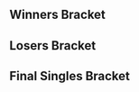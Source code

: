 {{DISPLAYTITLE:Bad Moon Rising 2: Singles Bracket}}{{SetGame|melee}}
{{Bad Moon Rising 2 Tabs|This=3}}
==Winners Bracket==
{{16DEWBracketA2
|tourneylink=Bad Moon Rising/2
|tourneyname=Bad Moon Rising 2
|column-width=200
<!-- Ro16 -->
|r1m1p1=Hungrybox |r1m1p1flag=us |r1m1p1score=2
|r1m1p2=Qerb |r1m1p2flag=us |r1m1p2score=0
|r1m1win=1
|r1m1details={{BracketMatchDetails|vod=https://www.youtube.com/watch?v=u8m32sp6TG0|comment=}}

|r1m2p1=Slox |r1m2p1flag=us |r1m2p1score=0
|r1m2p2=Zain |r1m2p2flag=us |r1m2p2score=2
|r1m2win=2
|r1m2p1char1=fox |r1m2p2char1=marth |r1m2p1stock1=0 |r1m2p2stock1=2 |r1m2win1=2 |r1m2stage1=Battlefield
|r1m2p1char2=fox |r1m2p2char2=marth |r1m2p1stock2=0 |r1m2p2stock2=1 |r1m2win2=2 |r1m2stage2=Pokémon Stadium
|r1m2date=July 1, 2017
|r1m2details={{BracketMatchDetails|vod=https://www.youtube.com/watch?v=yON9KJXka6c|comment=}}

|r1m3p1=Swedish Delight |r1m3p1flag=us |r1m3p1score=2
|r1m3p2=Dublat |r1m3p2flag=us |r1m3p2score=1
|r1m3win=1
|r1m3p1char1=sheik |r1m3p2char1=marth |r1m3p1stock1=0 |r1m3p2stock1=2 |r1m3win1=2 |r1m3stage1=Battlefield
|r1m3p1char2=sheik |r1m3p2char2=marth |r1m3p1stock2=3 |r1m3p2stock2=0 |r1m3win2=1 |r1m3stage2=Fountain of Dreams
|r1m3p1char3=sheik |r1m3p2char3=marth |r1m3p1stock3=2 |r1m3p2stock3=0 |r1m3win3=1 |r1m3stage3=Yoshi's Story
|r1m3date=July 1, 2017
|r1m3details={{BracketMatchDetails|preview=|lrthread=|interview=|recap=|comment=|live=|vod=https://www.youtube.com/watch?v=bLAarGfJCPk|reddit=https://www.reddit.com/r/smashbros/comments/6kp1ar/bad_moon_rising_2_swedish_delight_vs_dublat_top/}}

|r1m4p1=n0ne |r1m4p1flag=ni |r1m4p1score=2
|r1m4p2=Chi |r1m4p2flag=us |r1m4p2score=0
|r1m4win=1
|r1m4details={{BracketMatchDetails|vod=https://www.youtube.com/watch?v=ykqds3X_MRM|comment=}}

|r1m5p1=Plup |r1m5p1flag=us |r1m5p1score=0
|r1m5p2=Kaeon |r1m5p2flag=us |r1m5p2score=2
|r1m5win=2
|r1m5details={{BracketMatchDetails|vod=https://www.youtube.com/watch?v=yDzizB9cKAE|comment=}}

|r1m6p1=dizzkidboogie |r1m6p1flag=us |r1m6p1score=0
|r1m6p2=$mike |r1m6p2flag=us |r1m6p2score=2
|r1m6win=2
|r1m6p1char1=ic |r1m6p2char1=cf |r1m6p1stock1=0 |r1m6p2stock1=2 |r1m6win1=2 |r1m6stage1=Final Destination
|r1m6p1char2=ic |r1m6p2char2=cf |r1m6p1stock2=0 |r1m6p2stock2=1 |r1m6win2=2 |r1m6stage2=Yoshi's Story
|r1m6date=July 1, 2017
|r1m6details={{BracketMatchDetails|vod=https://www.youtube.com/watch?v=2gWx0QY8nd8|comment=}}

|r1m7p1=Druggedfox |r1m7p1flag=us |r1m7p1score=2
|r1m7p2=Sharkz |r1m7p2flag=us |r1m7p2score=0
|r1m7win=1
|r1m7details={{BracketMatchDetails|vod=https://www.youtube.com/watch?v=Oq0Mt2v2bmY|comment=}}

|r1m8p1=Colbol |r1m8p1flag=us |r1m8p1score=0
|r1m8p2=Zasa |r1m8p2flag=us |r1m8p2score=2
|r1m8win=2
|r1m8p1char1=fox |r1m8p2char1=puff |r1m8p1stock1=0 |r1m8p2stock1=1 |r1m8win1=2 |r1m8stage1=Battlefield
|r1m8p1char2=fox |r1m8p2char2=puff |r1m8p1stock2=0 |r1m8p2stock2=2 |r1m8win2=2 |r1m8stage2=Pokémon Stadium
|r1m8date=July 1, 2017

<!-- QUARTERFINALS -->
|r2m1p1=Hungrybox |r2m1p1flag=us |r2m1p1score=3
|r2m1p2=Zain |r2m1p2flag=us |r2m1p2score=0
|r2m1win=1
|r2m1p1char1=puff |r2m1p2char1=marth |r2m1p1stock1=3 |r2m1p2stock1=0 |r2m1win1=1 |r2m1stage1=Final Destination
|r2m1p1char2=puff |r2m1p2char2=marth |r2m1p1stock2=1 |r2m1p2stock2=0 |r2m1win2=1 |r2m1stage2=Yoshi's Story
|r2m1p1char3=puff |r2m1p2char3=marth |r2m1p1stock3=3 |r2m1p2stock3=0 |r2m1win3=1 |r2m1stage3=Yoshi's Story
|r2m1date=July 1, 2017
|r2m1details={{BracketMatchDetails|vod=https://www.youtube.com/watch?v=71kBT6QNpsA|comment=}}

|r2m2p1=Swedish Delight |r2m2p1flag=us |r2m2p1score=3
|r2m2p2=n0ne |r2m2p2flag=ni |r2m2p2score=1
|r2m2win=1
|r2m2p1char1=sheik |r2m2p2char1=cf |r2m2p1stock1=2 |r2m2p2stock1=0 |r2m2win1=1 |r2m2stage1=Battlefield
|r2m2p1char2=sheik |r2m2p2char2=cf |r2m2p1stock2=2 |r2m2p2stock2=0 |r2m2win2=1 |r2m2stage2=Battlefield
|r2m2p1char3=sheik |r2m2p2char3=cf |r2m2p1stock3=0 |r2m2p2stock3=1 |r2m2win3=2 |r2m2stage3=Pokémon Stadium
|r2m2p1char4=sheik |r2m2p2char4=cf |r2m2p1stock4=1 |r2m2p2stock4=0 |r2m2win4=1 |r2m2stage4=Fountain of Dreams
|r2m2date=July 1, 2017
|r2m2details={{BracketMatchDetails|vod=https://www.youtube.com/watch?v=ul816aEPqs8|comment=}}

|r2m3p1=Kaeon |r2m3p1flag=us |r2m3p1score=0
|r2m3p2=$mike |r2m3p2flag=us |r2m3p2score=3
|r2m3win=2
|r2m3p1char1=fox |r2m3p2char1=cf |r2m3p1stock1=0 |r2m3p2stock1=1 |r2m3win1=2 |r2m3stage1=Battlefield
|r2m3p1char2=fox |r2m3p2char2=cf |r2m3p1stock2=0 |r2m3p2stock2=1 |r2m3win2=2 |r2m3stage2=Battlefield
|r2m3p1char3=fox |r2m3p2char3=cf |r2m3p1stock3=0 |r2m3p2stock3=2 |r2m3win3=2 |r2m3stage3=Pokémon Stadium
|r2m3date=July 1, 2017
|r2m3details={{BracketMatchDetails|vod=https://www.youtube.com/watch?v=-EfUKxFyLmg|comment=}}

|r2m4p1=Druggedfox |r2m4p1flag=us |r2m4p1score=3
|r2m4p2=Zasa |r2m4p2flag=us |r2m4p2score=1
|r2m4win=1
|r2m4p1char1=fox |r2m4p2char1=puff |r2m4p1stock1=2 |r2m4p2stock1=0 |r2m4win1=1 |r2m4stage1=Battlefield
|r2m4p1char2=fox |r2m4p2char2=puff |r2m4p1stock2=1 |r2m4p2stock2=0 |r2m4win2=1 |r2m4stage2=Battlefield
|r2m4p1char3=fox |r2m4p2char3=puff |r2m4p1stock3=0 |r2m4p2stock3=2 |r2m4win3=2 |r2m4stage3=Dream Land
|r2m4p1char4=fox |r2m4p2char4=puff |r2m4p1stock4=1 |r2m4p2stock4=0 |r2m4win4=1 |r2m4stage4=Final Destination
|r2m4date=July 1, 2017
|r2m4details={{BracketMatchDetails|vod=https://www.youtube.com/watch?v=X61JlRJc2Fw|comment=}}

<!-- SEMIFINALS -->
|r3m1p1=Hungrybox |r3m1p1flag=us |r3m1p1score=3
|r3m1p2=Swedish Delight |r3m1p2flag=us |r3m1p2score=1
|r3m1win=1
|r3m1p1char1=puff |r3m1p2char1=sheik |r3m1p1stock1=2 |r3m1p2stock1=0 |r3m1win1=1 |r3m1stage1=Battlefield
|r3m1p1char2=puff |r3m1p2char2=sheik |r3m1p1stock2=0 |r3m1p2stock2=1 |r3m1win2=2 |r3m1stage2=Yoshi's Story
|r3m1p1char3=puff |r3m1p2char3=sheik |r3m1p1stock3=1 |r3m1p2stock3=0 |r3m1win3=1 |r3m1stage3=Dream Land
|r3m1p1char4=puff |r3m1p2char4=sheik |r3m1p1stock4=2 |r3m1p2stock4=0 |r3m1win4=1 |r3m1stage4=Fountain of Dreams
|r3m1date=July 1, 2017
|r3m1details={{BracketMatchDetails|vod=https://www.youtube.com/watch?v=nX6JrSzXCJk|comment=}}


|r3m2p1=$mike |r3m2p1flag=us |r3m2p1score=2
|r3m2p2=Druggedfox |r3m2p2flag=us |r3m2p2score=3
|r3m2win=2
|r3m2p1char1=cf |r3m2p2char1=fox |r3m2p1stock1=1 |r3m2p2stock1=0 |r3m2win1=1 |r3m2stage1=Final Destination
|r3m2p1char2=cf |r3m2p2char2=fox |r3m2p1stock2=1 |r3m2p2stock2=0 |r3m2win2=1 |r3m2stage2=Fountain of Dreams
|r3m2p1char3=cf |r3m2p2char3=fox |r3m2p1stock3=0 |r3m2p2stock3=2 |r3m2win3=2 |r3m2stage3=Yoshi's Story
|r3m2p1char4=cf |r3m2p2char4=fox |r3m2p1stock4=0 |r3m2p2stock4=2 |r3m2win4=2 |r3m2stage4=Dream Land
|r3m2p1char5=cf |r3m2p2char5=fox |r3m2p1stock5=0 |r3m2p2stock5=2 |r3m2win5=2 |r3m2stage5=Battlefield
|r3m2date=July 1, 2017
|r3m2details={{BracketMatchDetails|vod=https://www.youtube.com/watch?v=qItldxJMVaw|comment=}}
}}
==Losers Bracket==
{{48DELBracketSmwA
|tourneylink=Bad Moon Rising/2
|tourneyname=Bad Moon Rising 2
|l1placement=33-48
|l2placement=25-32
|l3placement=17-24
|l4placement=13-16
|l5placement=9-12
|l6placement=7-8
|l7placement=5-6

|l1m1p1=Rik |l1m1p1flag=us |l1m1p1score=2 |l1m1win=1
|l1m1p2=Saef |l1m1p2flag=us |l1m1p2score=1
|l1m1p1char1=fox |l1m1p2char1=fox |l1m1p1stock1=2 |l1m1p2stock1=0 |l1m1win1=1 |l1m1stage1=Battlefield
|l1m1p1char2=fox |l1m1p2char2=fox |l1m1p1stock2=0 |l1m1p2stock2=2 |l1m1win2=2 |l1m1stage2=Dream Land
|l1m1p1char3=fox |l1m1p2char3=fox |l1m1p1stock3=3 |l1m1p2stock3=0 |l1m1win3=1 |l1m1stage3=Pokémon Stadium
|l1m1date=July 1, 2017
|l1m1details={{BracketMatchDetails|reddit=|comment=|vod=https://youtu.be/az2PYbt81nE}}

|l1m2p1=stingers |l1m2p1flag= |l1m2p1score=2 |l1m2win=1
|l1m2p2=Vulfaerix |l1m2p2flag=us |l1m2p2score=0
|l1m3p1=Twitch |l1m3p1flag=us |l1m3p1score=2 |l1m3win=1
|l1m3p2=NIX |l1m3p2flag=us |l1m3p2score=0
|l1m4p1=Boyd |l1m4p1flag=us |l1m4p1score=2 |l1m4win=1
|l1m4p2=Photonic |l1m4p2flag=us |l1m4p2score=0
|l1m5p1=iluvcrispix |l1m5p1flag=us |l1m5p1score=0 |l1m5win=2
|l1m5p2=HiFi |l1m5p2flag=us |l1m5p2score=2
|l1m6p1=Wenbobular |l1m6p1flag=us |l1m6p1score=2 |l1m6win=1
|l1m6p2=Kevorkian |l1m6p2flag=us |l1m6p2score=1
|l1m7p1=KPAN |l1m7p1flag=us |l1m7p1score=2 |l1m7win=1
|l1m7p2=Slipnslide |l1m7p2flag=us |l1m7p2score=0
|l1m8p1=Cool Lime |l1m8p1flag=us |l1m8p1score=2 |l1m8win=1
|l1m8p2=LSD |l1m8p2flag=us |l1m8p2score=0
|l1m9p1=David |l1m9p1flag=us |l1m9p1score=2 |l1m9win=1
|l1m9p2=Dash |l1m9p2flag=us |l1m9p2score=0
|l1m10p1=Atomsk |l1m10p1flag=us |l1m10p1score=1 |l1m10win=2
|l1m10p2=Cob |l1m10p2flag=us |l1m10p2score=2
|l1m11p1=Dark Hart |l1m11p1flag=us |l1m11p1score=1 |l1m11win=2
|l1m11p2=TAH. |l1m11p2flag=us |l1m11p2score=2
|l1m12p1=Lanceinthepants |l1m12p1flag=us |l1m12p1score=2 |l1m12win=1
|l1m12p2=JAGER |l1m12p2flag=ca |l1m12p2score=0
|l1m13p1=Captain Crunch |l1m13p1flag=us |l1m13p1score=2 |l1m13win=1
|l1m13p2=Peanutphobia |l1m13p2flag=us |l1m13p2score=1
|l1m14p1=SmashBob SquarePants |l1m14p1flag=us |l1m14p1score=2 |l1m14win=1
|l1m14p2=Puddle |l1m14p2flag=us |l1m14p2score=0
|l1m15p1=DAB |l1m15p1flag=us |l1m15p1score=1 |l1m15win=2
|l1m15p2=Tylenol P-M |l1m15p2flag=us |l1m15p2score=2
|l1m16p1=SypherPhoenix |l1m16p1flag=us |l1m16p1score=2 |l1m16win=2
|l1m16p2=Aglet |l1m16p2flag=us |l1m16p2score=3

|l2m1p1=Rik |l2m1p1flag=us |l2m1p1score=2 |l2m1win=1
|l2m1p2=stingers |l2m1p2flag= |l2m1p2score=1
|l2m2p1=Twitch |l2m2p1flag=us |l2m2p1score=2 |l2m2win=1
|l2m2p2=Boyd |l2m2p2flag=us |l2m2p2score=0
|l2m3p1=HiFi |l2m3p1flag=us |l2m3p1score=1 |l2m3win=2
|l2m3p2=Wenbobular |l2m3p2flag=us |l2m3p2score=2
|l2m4p1=KPAN |l2m4p1flag=us |l2m4p1score=2 |l2m4win=1
|l2m4p2=Cool Lime |l2m4p2flag=us |l2m4p2score=0

|l2m5p1=David |l2m5p1flag=us |l2m5p1score=0 |l2m5win=2
|l2m5p2=Cob |l2m5p2flag=us |l2m5p2score=2
|l2m5p1char1=fox |l2m5p2char1=peach |l2m5p1stock1=0 |l2m5p2stock1=3 |l2m5win1=2 |l2m5stage1=Dream Land
|l2m5p1char2=fox |l2m5p2char2=peach |l2m5p1stock2=0 |l2m5p2stock2=2 |l2m5win2=2 |l2m5stage2=Yoshi's Story
|l2m5date=July 1, 2017
|l2m5details={{BracketMatchDetails|reddit=|comment=|vod=https://youtu.be/zNgWX39EZVQ}}

|l2m6p1=TAH. |l2m6p1flag=us |l2m6p1score=2 |l2m6win=1
|l2m6p2=Lanceinthepants |l2m6p2flag=us |l2m6p2score=0
|l2m6p1char1=marth |l2m6p2char1=falco |l2m6p1stock1=1 |l2m6p2stock1=0 |l2m6win1=1 |l2m6stage1=Battlefield
|l2m6p1char2=marth |l2m6p2char2=falco |l2m6p1stock2=3 |l2m6p2stock2=0 |l2m6win2=1 |l2m6stage2=Pokémon Stadium
|l2m6date=July 1, 2017
|l2m6details={{BracketMatchDetails|reddit=|comment=|vod=https://youtu.be/l6JixhMJ1n0}}

|l2m7p1=Captain Crunch |l2m7p1flag=us |l2m7p1score=2 |l2m7win=1
|l2m7p2=SmashBob SquarePants |l2m7p2flag=us |l2m7p2score=0
|l2m8p1=Tylenol P-M |l2m8p1flag=us |l2m8p1score=0 |l2m8win=2
|l2m8p2=Aglet |l2m8p2flag=us |l2m8p2score=2
 
|l3m1p1=Chi |l3m1p1flag=us |l3m1p1score=0 |l3m1win=2
|l3m1p2=Rik |l3m1p2flag=us |l3m1p2score=2
|l3m1p1char1=sheik |l3m1p2char1=fox |l3m1p1stock1=0 |l3m1p2stock1=1 |l3m1win1=2 |l3m1stage1=Dream Land
|l3m1p1char2=sheik |l3m1p2char2=fox |l3m1p1stock2=0 |l3m1p2stock2=2 |l3m1win2=2 |l3m1stage2=Battlefield
|l3m1date=July 1, 2017
|l3m1details={{BracketMatchDetails|reddit=|comment=|vod=https://youtu.be/AQPQaguIpXw}}

|l3m2p1=Dublat |l3m2p1flag=us |l3m2p1score=0 |l3m2win=2
|l3m2p2=Twitch |l3m2p2flag=us |l3m2p2score=2
|l3m3p1=Slox |l3m3p1flag=us |l3m3p1score=2 |l3m3win=1
|l3m3p2=Wenbobular |l3m3p2flag=us |l3m3p2score=0
|l3m4p1=Qerb |l3m4p1flag=us |l3m4p1score=2 |l3m4win=1
|l3m4p2=KPAN |l3m4p2flag=us |l3m4p2score=0

|l3m5p1=Colbol |l3m5p1flag=us |l3m5p1score=1 |l3m5win=2
|l3m5p2=Cob |l3m5p2flag=us |l3m5p2score=2
|l3m5p1char1=fox |l3m5p2char1=peach |l3m5p1stock1=0 |l3m5p2stock1=1 |l3m5win1=2 |l3m5stage1=Battlefield
|l3m5p1char2=fox |l3m5p2char2=peach |l3m5p1stock2=3 |l3m5p2stock2=0 |l3m5win2=1 |l3m5stage2=Yoshi's Story
|l3m5p1char3=fox |l3m5p2char3=peach |l3m5p1stock3=0 |l3m5p2stock3=1 |l3m5win3=2 |l3m5stage3=Fountain of Dreams
|l3m5date=July 1, 2017
|l3m5details={{BracketMatchDetails|reddit=|comment=|vod=https://youtu.be/Ht8K4293NG4}}

|l3m6p1=Sharkz |l3m6p1flag=us |l3m6p1score=2|l3m6win=1
|l3m6p2=TAH. |l3m6p2flag=us |l3m6p2score=1

|l3m7p1=dizzkidboogie |l3m7p1flag=us |l3m7p1score=2 |l3m7win=1
|l3m7p2=Captain Crunch |l3m7p2flag=us |l3m7p2score=0
|l3m7p1char1=ic |l3m7p2char1=fox |l3m7p1stock1=2 |l3m7p2stock1=0 |l3m7win1=1 |l3m7stage1=Dream Land
|l3m7p1char2=ic |l3m7p2char2=fox |l3m7p1stock2=1 |l3m7p2stock2=0 |l3m7win2=1 |l3m7stage2=Yoshi's Story
|l3m7date=July 1, 2017
|l3m7details={{BracketMatchDetails|reddit=|comment=|vod=https://youtu.be/ipSaWt9A7nk}}

|l3m8p1=Plup |l3m8p1flag=us |l3m8p1score=2 |l3m8win=1
|l3m8p2=Aglet |l3m8p2flag=us |l3m8p2score=1
|l3m8p1char1=falco |l3m8p2char1=jigglypuff |l3m8p1stock1=0 |l3m8p2stock1=1 |l3m8win1=2 |l3m8stage1=Battlefield
|l3m8p1char2=fox |l3m8p2char2=jigglypuff |l3m8p1stock2=3 |l3m8p2stock2=0 |l3m8win2=1 |l3m8stage2=Pokémon Stadium
|l3m8p1char3=falco |l3m8p2char3=jigglypuff |l3m8p1stock3=2 |l3m8p2stock3=0 |l3m8win3=1 |l3m8stage3=Fountain of Dreams
|l3m8date=July 1, 2017
|l3m8details={{BracketMatchDetails|reddit=|comment=|vod=https://youtu.be/4pgfO-ZlatQ}}

|l4m1p1=Rik |l4m1p1flag=us |l4m1p1score=0 |l4m1win=2
|l4m1p2=Twitch |l4m1p2flag=us |l4m1p2score=3
|l4m1p1char1=fox |l4m1p2char1=fox |l4m1p1stock1=0 |l4m1p2stock1=2 |l4m1win1=2 |l4m1stage1=Dream Land
|l4m1p1char2=fox |l4m1p2char2=fox |l4m1p1stock2=0 |l4m1p2stock2=2 |l4m1win2=2 |l4m1stage2=Battlefield
|l4m1p1char3=fox |l4m1p2char3=fox |l4m1p1stock3=0 |l4m1p2stock3=2 |l4m1win3=2 |l4m1stage3=Pokémon Stadium
|l4m1date=July 1, 2017
|l4m1details={{BracketMatchDetails|reddit=|comment=|vod=https://youtu.be/zCcLIHxxLE8}}

|l4m2p1=Slox |l4m2p1flag=us |l4m2p1score=3 |l4m2win=1
|l4m2p2=Qerb |l4m2p2flag=us |l4m2p2score=0

|l4m3p1=Cob |l4m3p1flag=us |l4m3p1score=2 |l4m3win=2
|l4m3p2=Sharkz |l4m3p2flag=us |l4m3p2score=3
|l4m3p1char1=peach |l4m3p2char1=ic |l4m3p1stock1=0 |l4m3p2stock1=1 |l4m3win1=2 |l4m3stage1=Final Destination
|l4m3p1char2=peach |l4m3p2char2=ic |l4m3p1stock2=1 |l4m3p2stock2=0 |l4m3win2=1 |l4m3stage2=Dream Land
|l4m3p1char3=peach |l4m3p2char3=ic |l4m3p1stock3=0 |l4m3p2stock3=1 |l4m3win3=2 |l4m3stage3=Yoshi's Story
|l4m3p1char4=peach |l4m3p2char4=ic |l4m3p1stock4=1 |l4m3p2stock4=0 |l4m3win4=1 |l4m3stage4=Battlefield
|l4m3p1char5=peach |l4m3p2char5=ic |l4m3p1stock5=0 |l4m3p2stock5=1 |l4m3win5=2 |l4m3stage5=Fountain of Dreams
|l4m3date=July 1, 2017
|l4m3details={{BracketMatchDetails|reddit=|comment=|vod=https://youtu.be/K3W6W_fCiWs}}

|l4m4p1=dizzkidboogie |l4m4p1flag=us |l4m4p1score=3 |l4m4win=1
|l4m4p2=Plup |l4m4p2flag=us |l4m4p2score=0
|l4m4p1char1=ic |l4m4p2char1=falco |l4m4p1stock1=1 |l4m4p2stock1=0 |l4m4win1=1 |l4m4stage1=Fountain of Dreams
|l4m4p1char2=ic |l4m4p2char2=falco |l4m4p1stock2=1 |l4m4p2stock2=0 |l4m4win2=1 |l4m4stage2=Yoshi's Story
|l4m4p1char3=ic |l4m4p2char3=falco |l4m4p1stock3=4 |l4m4p2stock3=0 |l4m4win3=1 |l4m4stage3=Yoshi's Story
|l4m4date=July 1, 2017
|l4m4details={{BracketMatchDetails|vod=https://www.youtube.com/watch?v=xjlk1bp-fpI|comment=}}

|l5m1p1=Kaeon |l5m1p1flag=us |l5m1p1score=3 |l5m1win=1
|l5m1p2=Twitch |l5m1p2flag=us |l5m1p2score=2
|l5m1p1char1=fox |l5m1p2char1=fox |l5m1p1stock1=2 |l5m1p2stock1=0 |l5m1win1=1 |l5m1stage1=Battlefield
|l5m1p1char2=fox |l5m1p2char2=fox |l5m1p1stock2=1 |l5m1p2stock2=0 |l5m1win2=1 |l5m1stage2=Dream Land
|l5m1p1char3=fox |l5m1p2char3=fox |l5m1p1stock3=0 |l5m1p2stock3=1 |l5m1win3=2 |l5m1stage3=Battlefield
|l5m1p1char4=fox |l5m1p2char4=fox |l5m1p1stock4=0 |l5m1p2stock4=1 |l5m1win4=2 |l5m1stage4=Fountain of Dreams
|l5m1p1char5=fox |l5m1p2char5=fox |l5m1p1stock5=1 |l5m1p2stock5=0 |l5m1win5=1 |l5m1stage5=Fountain of Dreams
|l5m1date=July 1, 2017
|l5m1details={{BracketMatchDetails|reddit=|comment=|vod=https://youtu.be/1NWaPVjYpCs}}

|l5m2p1=Zasa |l5m2p1flag=us |l5m2p1score=0 |l5m2win=2
|l5m2p2=Slox |l5m2p2flag=us |l5m2p2score=3
|l5m2p1char1=puff |l5m2p2char1=fox |l5m2p1stock1=0 |l5m2p2stock1=1 |l5m2win1=2 |l5m2stage1=Battlefield
|l5m2p1char2=puff |l5m2p2char2=fox |l5m2p1stock2=0 |l5m2p2stock2=2 |l5m2win2=2 |l5m2stage2=Dream Land
|l5m2p1char3=puff |l5m2p2char3=fox |l5m2p1stock3=0 |l5m2p2stock3=3 |l5m2win3=2 |l5m2stage3=Dream Land
|l5m2date=July 1, 2017
|l5m2details={{BracketMatchDetails|vod=https://www.youtube.com/watch?v=Asz9HnaEHVE|comment=}}

|l5m3p1=Zain |l5m3p1flag=us |l5m3p1score=2 |l5m3win=2
|l5m3p2=Sharkz |l5m3p2flag=us |l5m3p2score=3
|l5m3p1char1=marth |l5m3p2char1=ic |l5m3p1stock1=2 |l5m3p2stock1=0 |l5m3win1=1 |l5m3stage1=Fountain of Dreams
|l5m3p1char2=marth |l5m3p2char2=ic |l5m3p1stock2=0 |l5m3p2stock2=1 |l5m3win2=2 |l5m3stage2=Final Destination
|l5m3p1char3=marth |l5m3p2char3=ic |l5m3p1stock3=0 |l5m3p2stock3=3 |l5m3win3=2 |l5m3stage3=Yoshi's Story
|l5m3p1char4=marth |l5m3p2char4=ic |l5m3p1stock4=1 |l5m3p2stock4=0 |l5m3win4=1 |l5m3stage4=Battlefield
|l5m3p1char5=marth |l5m3p2char5=ic |l5m3p1stock5=0 |l5m3p2stock5=2 |l5m3win5=2 |l5m3stage5=Dream Land
|l5m3date=July 1, 2017
|l5m3details={{BracketMatchDetails|reddit=|comment=|vod=https://youtu.be/5XlRq3jXbdE}}

|l5m4p1=n0ne |l5m4p1flag=ni |l5m4p1score=3 |l5m4win=1
|l5m4p2=dizzkidboogie |l5m4p2flag=us |l5m4p2score=2
|l5m4p1char1=cf |l5m4p2char1=ic |l5m4p1stock1=0 |l5m4p2stock1=1 |l5m4win1=2 |l5m4stage1=Final Destination
|l5m4p1char2=cf |l5m4p2char2=ic |l5m4p1stock2=1 |l5m4p2stock2=0 |l5m4win2=1 |l5m4stage2=Battlefield
|l5m4p1char3=cf |l5m4p2char3=ic |l5m4p1stock3=0 |l5m4p2stock3=1 |l5m4win3=2 |l5m4stage3=Yoshi's Story
|l5m4p1char4=cf |l5m4p2char4=ic |l5m4p1stock4=1 |l5m4p2stock4=0 |l5m4win4=1 |l5m4stage4=Dream Land
|l5m4p1char5=cf |l5m4p2char5=ic |l5m4p1stock5=1 |l5m4p2stock5=0 |l5m4win5=1 |l5m4stage5=Fountain of Dreams
|l5m4date=July 1, 2017
|l5m4details={{BracketMatchDetails|vod=https://www.youtube.com/watch?v=jKIvtbvmRng|comment=}}

|l6m1p1=Kaeon |l6m1p1flag=us |l6m1p1score=2 |l6m1win=2
|l6m1p2=Slox |l6m1p2flag=us |l6m1p2score=3
|l6m1p1char1=fox |l6m1p2char1=fox |l6m1p1stock1=3 |l6m1p2stock1=0 |l6m1win1=1 |l6m1stage1=Battlefield
|l6m1p1char2=fox |l6m1p2char2=fox |l6m1p1stock2=0 |l6m1p2stock2=1 |l6m1win2=2 |l6m1stage2=Pokémon Stadium
|l6m1p1char3=fox |l6m1p2char3=fox |l6m1p1stock3=0 |l6m1p2stock3=3 |l6m1win3=2 |l6m1stage3=Fountain of Dreams
|l6m1p1char4=fox |l6m1p2char4=fox |l6m1p1stock4=1 |l6m1p2stock4=0 |l6m1win4=1 |l6m1stage4=Fountain of Dreams
|l6m1p1char5=fox |l6m1p2char5=fox |l6m1p1stock5=0 |l6m1p2stock5=2 |l6m1win5=2 |l6m1stage5=Final Destination
|l6m1date=July 1, 2017
|l6m1details={{BracketMatchDetails|vod=https://www.youtube.com/watch?v=redi_9I0Buk|comment=}}

|l6m2p1=Sharkz |l6m2p1flag=us |l6m2p1score=1 |l6m2win=2
|l6m2p2=n0ne |l6m2p2flag=ni |l6m2p2score=3
|l6m2p1char1=ic |l6m2p2char1=cf |l6m2p1stock1=0 |l6m2p2stock1=1 |l6m2win1=2 |l6m2stage1=Yoshi's Story
|l6m2p1char2=ic |l6m2p2char2=cf |l6m2p1stock2=0 |l6m2p2stock2=2 |l6m2win2=2 |l6m2stage2=Final Destination
|l6m2p1char3=ic |l6m2p2char3=cf |l6m2p1stock3=1 |l6m2p2stock3=0 |l6m2win3=1 |l6m2stage3=Fountain of Dreams
|l6m2p1char4=ic |l6m2p2char4=cf |l6m2p1stock4=0 |l6m2p2stock4=1 |l6m2win4=2 |l6m2stage4=Dream Land
|l6m2date=July 1, 2017
|l6m2details={{BracketMatchDetails|vod=https://www.youtube.com/watch?v=WxMATC_d8FY|comment=}}

|l7m1p1=Swedish Delight |l7m1p1flag=us |l7m1p1score=3 |l7m1win=1
|l7m1p2=Slox |l7m1p2flag=us |l7m1p2score=0
|l7m1p1char1=sheik |l7m1p2char1=fox |l7m1p1stock1=1 |l7m1p2stock1=0 |l7m1win1=1 |l7m1stage1=Dream Land
|l7m1p1char2=sheik |l7m1p2char2=fox |l7m1p1stock2=1 |l7m1p2stock2=0 |l7m1win2=1 |l7m1stage2=Pokémon Stadium
|l7m1p1char3=sheik |l7m1p2char3=fox |l7m1p1stock3=2 |l7m1p2stock3=0 |l7m1win3=1 |l7m1stage3=Pokémon Stadium
|l7m1date=July 1, 2017
|l7m1details={{BracketMatchDetails|vod=https://www.youtube.com/watch?v=lTiK6sJ5buI|comment=}}

|l7m2p1=$mike |l7m2p1flag=us |l7m2p1score=2 |l7m2win=2
|l7m2p2=n0ne |l7m2p2flag=ni |l7m2p2score=3
|l7m2p1char1=cf |l7m2p2char1=cf |l7m2p1stock1=1 |l7m2p2stock1=0 |l7m2win1=1 |l7m2stage1=Battlefield
|l7m2p1char2=cf |l7m2p2char2=cf |l7m2p1stock2=1 |l7m2p2stock2=0 |l7m2win2=1 |l7m2stage2=Battlefield
|l7m2p1char3=cf |l7m2p2char3=cf |l7m2p1stock3=0 |l7m2p2stock3=1 |l7m2win3=2 |l7m2stage3=Dream Land
|l7m2p1char4=cf |l7m2p2char4=cf |l7m2p1stock4=0 |l7m2p2stock4=1 |l7m2win4=2 |l7m2stage4=Final Destination
|l7m2p1char5=cf |l7m2p2char5=cf |l7m2p1stock5=0 |l7m2p2stock5=1 |l7m2win5=2 |l7m2stage5=Final Destination
|l7m2date=July 1, 2017
|l7m2details={{BracketMatchDetails|vod=https://www.youtube.com/watch?v=aTzAjM6hxXc|comment=}}
}}
<onlyinclude>
==Final Singles Bracket==
{{DEFinalSmwBracket
|column-width=220
|tourneylink=Bad Moon Rising/2
|tourneyname=Bad Moon Rising 2
|l1placement=4
|r2placement=3
|r3loserplacement=2
|r3winnerplacement=1
|export_score=true

<!-- FROM WINNERS -->
|r1m1p1=Hungrybox |r1m1p1flag=us |r1m1p1score=3
|r1m1p2=Druggedfox |r1m1p2flag=us |r1m1p2score=0
|r1m1win=1
|r1m1p1char1=puff |r1m1p2char1=fox |r1m1p1stock1=2 |r1m1p2stock1=0 |r1m1win1=1 |r1m1stage1=Battlefield
|r1m1p1char2=puff |r1m1p2char2=fox |r1m1p1stock2=3 |r1m1p2stock2=0 |r1m1win2=1 |r1m1stage2=Yoshi's Story
|r1m1p1char3=puff |r1m1p2char3=fox |r1m1p1stock3=1 |r1m1p2stock3=0 |r1m1win3=1 |r1m1stage3=Final Destination
|r1m1date=July 1, 2017
|r1m1details={{BracketMatchDetails|vod=https://www.youtube.com/watch?v=w_XTUIGq4sw|comment=}}

<!-- FROM LOSERS -->
|l1m1p1=Swedish Delight |l1m1p1flag=us |l1m1p1score=3
|l1m1p2=n0ne |l1m1p2flag=ni |l1m1p2score=2
|l1m1win=1
|l1m1p1char1=sheik |l1m1p2char1=cf |l1m1p1stock1=2 |l1m1p2stock1=0 |l1m1win1=1 |l1m1stage1=Battlefield
|l1m1p1char2=sheik |l1m1p2char2=cf |l1m1p1stock2=1 |l1m1p2stock2=0 |l1m1win2=1 |l1m1stage2=Pokémon Stadium
|l1m1p1char3=sheik |l1m1p2char3=cf |l1m1p1stock3=0 |l1m1p2stock3=3 |l1m1win3=2 |l1m1stage3=Pokémon Stadium
|l1m1p1char4=sheik |l1m1p2char4=cf |l1m1p1stock4=0 |l1m1p2stock4=1 |l1m1win4=2 |l1m1stage4=Fountain of Dreams
|l1m1p1char5=sheik |l1m1p2char5=cf |l1m1p1stock5=2 |l1m1p2stock5=0 |l1m1win5=1 |l1m1stage5=Fountain of Dreams
|l1m1date=July 1, 2017
|l1m1details={{BracketMatchDetails|vod=https://www.youtube.com/watch?v=k5DAUgv1H88|comment=}}

<!-- LOSERS FINALS -->
|r2m1p1=Druggedfox |r2m1p1flag=us |r2m1p1score=3
|r2m1p2=Swedish Delight |r2m1p2flag=us |r2m1p2score=1
|r2m1win=1
|r2m1p1char1=fox |r2m1p2char1=sheik |r2m1p1stock1=0 |r2m1p2stock1=2 |r2m1win1=2 |r2m1stage1=Dream Land
|r2m1p1char2=fox |r2m1p2char2=sheik |r2m1p1stock2=1 |r2m1p2stock2=0 |r2m1win2=1 |r2m1stage2=Final Destination
|r2m1p1char3=fox |r2m1p2char3=sheik |r2m1p1stock3=2 |r2m1p2stock3=0 |r2m1win3=1 |r2m1stage3=Battlefield
|r2m1p1char4=fox |r2m1p2char4=sheik |r2m1p1stock4=3 |r2m1p2stock4=0 |r2m1win4=1 |r2m1stage4=Yoshi's Story
|r2m1date=July 1, 2017
|r2m1details={{BracketMatchDetails|vod=https://www.youtube.com/watch?v=Rq7X0u6Lczg|comment=}}

<!-- GRAND FINALS -->
|r3m1p1=Hungrybox |r3m1p1flag=us |r3m1p1score=3 |r3m2p1score=
|r3m1p2=Druggedfox |r3m1p2flag=us |r3m1p2score=0 |r3m2p2score=
|r3m1win=1
|r3m1p1char1=puff |r3m1p2char1=fox |r3m1p1stock1=2 |r3m1p2stock1=0 |r3m1win1=1 |r3m1stage1=Battlefield
|r3m1p1char2=puff |r3m1p2char2=fox |r3m1p1stock2=3 |r3m1p2stock2=0 |r3m1win2=1 |r3m1stage2=Final Destination
|r3m1p1char3=puff |r3m1p2char3=fox |r3m1p1stock3=2 |r3m1p2stock3=0 |r3m1win3=1 |r3m1stage3=Final Destination
|r3m1date=July 1, 2017
|r3m1details={{BracketMatchDetails|vod=https://www.youtube.com/watch?v=qBtd_nE-mEM|comment=}}
}}
</onlyinclude>
